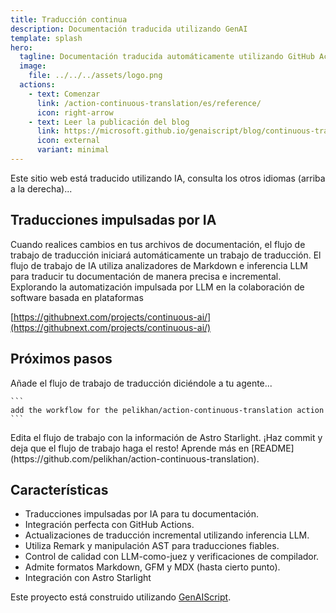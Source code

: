 ```yaml
---
title: Traducción continua
description: Documentación traducida utilizando GenAI
template: splash
hero:
  tagline: Documentación traducida automáticamente utilizando GitHub Actions y Modelos
  image:
    file: ../../../assets/logo.png
  actions:
    - text: Comenzar
      link: /action-continuous-translation/es/reference/
      icon: right-arrow
    - text: Leer la publicación del blog
      link: https://microsoft.github.io/genaiscript/blog/continuous-translations/
      icon: external
      variant: minimal
---
```



Este sitio web está traducido utilizando IA, consulta los otros idiomas (arriba a la derecha)...

## Traducciones impulsadas por IA

<CardGrid>
  <Card title="Acciones de GitHub" icon="github">
    Cuando realices cambios en tus archivos de documentación, el flujo de trabajo de traducción iniciará automáticamente un trabajo de traducción.
  </Card>

  <Card title="Modelos de GitHub" icon="seti:markdown">
    El flujo de trabajo de IA utiliza analizadores de Markdown e inferencia LLM para traducir tu documentación de manera precisa e incremental.
  </Card>
</CardGrid>

<Card title="IA continua" icon="rocket">
  Explorando la automatización impulsada por LLM en la colaboración de software basada en plataformas

[https://githubnext.com/projects/continuous-ai/](https://githubnext.com/projects/continuous-ai/)

</Card>

## Próximos pasos

<CardGrid stagger>
  <Card title="Añadir el flujo de trabajo" icon="pencil">
    Añade el flujo de trabajo de traducción diciéndole a tu agente...

    ```
    add the workflow for the pelikhan/action-continuous-translation action
    ```

  </Card>

<Card title="Configura tu sitio" icon="setting">
  Edita el flujo de trabajo con la información de Astro Starlight.
</Card>

<Card title="¡Traduce!" icon="add-document">
  ¡Haz commit y deja que el flujo de trabajo haga el resto!
</Card>

  <Card title="Leer la documentación" icon="open-book">
    Aprende más en
    [README](https://github.com/pelikhan/action-continuous-translation).
  </Card>
</CardGrid>

## Características

- Traducciones impulsadas por IA para tu documentación.
- Integración perfecta con GitHub Actions.
- Actualizaciones de traducción incremental utilizando inferencia LLM.
- Utiliza Remark y manipulación AST para traducciones fiables.
- Control de calidad con LLM-como-juez y verificaciones de compilador.
- Admite formatos Markdown, GFM y MDX (hasta cierto punto).
- Integración con Astro Starlight

Este proyecto está construido utilizando [GenAIScript](https://microsoft.github.io/genaiscript).
